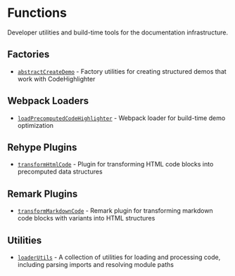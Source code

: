 # Functions

Developer utilities and build-time tools for the documentation infrastructure.

## Factories

- [`abstractCreateDemo`](./abstract-create-demo/page.mdx) - Factory utilities for creating structured demos that work with CodeHighlighter

## Webpack Loaders

- [`loadPrecomputedCodeHighlighter`](./load-precomputed-code-highlighter/page.mdx) - Webpack loader for build-time demo optimization

## Rehype Plugins

- [`transformHtmlCode`](./transform-html-code/page.mdx) - Plugin for transforming HTML code blocks into precomputed data structures

## Remark Plugins

- [`transformMarkdownCode`](./transform-markdown-code/page.mdx) - Remark plugin for transforming markdown code blocks with variants into HTML structures

## Utilities

- [`loaderUtils`](./loader-utils/page.mdx) - A collection of utilities for loading and processing code, including parsing imports and resolving module paths
